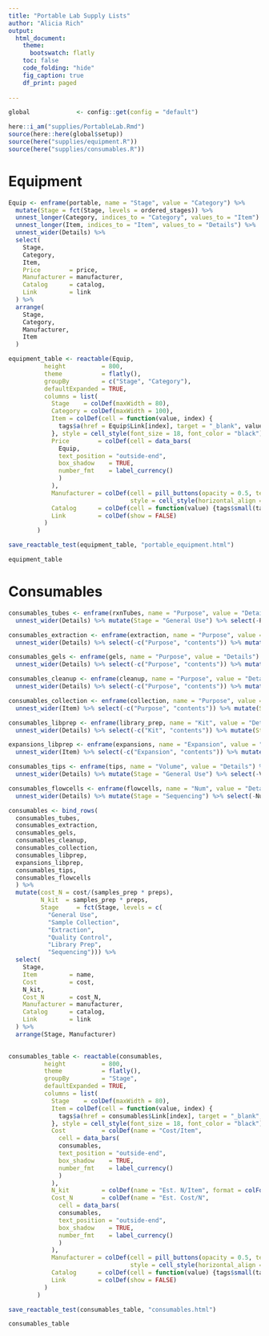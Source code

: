```yaml
---
title: "Portable Lab Supply Lists"
author: "Alicia Rich"
output:
  html_document:
    theme:
      bootswatch: flatly
    toc: false
    code_folding: "hide"
    fig_caption: true
    df_print: paged
                     
---
```


```r
global             <- config::get(config = "default")

here::i_am("supplies/PortableLab.Rmd")
source(here::here(global$setup))
source(here("supplies/equipment.R"))
source(here("supplies/consumables.R"))

```

# Equipment

```r
Equip <- enframe(portable, name = "Stage", value = "Category") %>%
  mutate(Stage = fct(Stage, levels = ordered_stages)) %>%
  unnest_longer(Category, indices_to = "Category", values_to = "Item") %>%
  unnest_longer(Item, indices_to = "Item", values_to = "Details") %>%
  unnest_wider(Details) %>%
  select(
    Stage,
    Category,
    Item,
    Price        = price,
    Manufacturer = manufacturer,
    Catalog      = catalog,
    Link         = link
  ) %>%
  arrange(
    Stage,
    Category,
    Manufacturer,
    Item 
  )
```

```r
equipment_table <- reactable(Equip,
          height          = 800,
          theme           = flatly(),
          groupBy         = c("Stage", "Category"),
          defaultExpanded = TRUE,
          columns = list(
            Stage    = colDef(maxWidth = 80),
            Category = colDef(maxWidth = 100),
            Item = colDef(cell = function(value, index) {
              tags$a(href = Equip$Link[index], target = "_blank", value)
            }, style = cell_style(font_size = 18, font_color = "black")),
            Price        = colDef(cell = data_bars(
              Equip, 
              text_position = "outside-end", 
              box_shadow    = TRUE, 
              number_fmt    = label_currency()
              )
            ),
            Manufacturer = colDef(cell = pill_buttons(opacity = 0.5, text_size = 9.5, box_shadow = TRUE),
                                  style = cell_style(horizontal_align = "right"), maxWidth = 85),
            Catalog      = colDef(cell = function(value) {tags$small(tags$pre(value))}, maxWidth = 80),
            Link         = colDef(show = FALSE)
          )
        )

save_reactable_test(equipment_table, "portable_equipment.html")
```

```r
equipment_table
```

# Consumables

```r
consumables_tubes <- enframe(rxnTubes, name = "Purpose", value = "Details") %>%
  unnest_wider(Details) %>% mutate(Stage = "General Use") %>% select(-Purpose)

consumables_extraction <- enframe(extraction, name = "Purpose", value = "Details") %>%
  unnest_wider(Details) %>% select(-c("Purpose", "contents")) %>% mutate(Stage = "Extraction")

consumables_gels <- enframe(gels, name = "Purpose", value = "Details") %>%
  unnest_wider(Details) %>% select(-c("Purpose", "contents")) %>% mutate(Stage = "Quality Control")

consumables_cleanup <- enframe(cleanup, name = "Purpose", value = "Details") %>%
  unnest_wider(Details) %>% select(-c("Purpose", "contents")) %>% mutate(Stage = "General Use")

consumables_collection <- enframe(collection, name = "Purpose", value = "Item") %>%
  unnest_wider(Item) %>% select(-c("Purpose", "contents")) %>% mutate(Stage = "Sample Collection")

consumables_libprep <- enframe(library_prep, name = "Kit", value = "Details") %>%
  unnest_wider(Details) %>% select(-c("Kit", "contents")) %>% mutate(Stage = "Library Prep")

expansions_libprep <- enframe(expansions, name = "Expansion", value = "Item") %>%
  unnest_wider(Item) %>% select(-c("Expansion", "contents")) %>% mutate(Stage = "Library Prep")

consumables_tips <- enframe(tips, name = "Volume", value = "Details") %>%
  unnest_wider(Details) %>% mutate(Stage = "General Use") %>% select(-Volume)

consumables_flowcells <- enframe(flowcells, name = "Num", value = "Details") %>%
  unnest_wider(Details) %>% mutate(Stage = "Sequencing") %>% select(-Num)
```


```r
consumables <- bind_rows(
  consumables_tubes,
  consumables_extraction,
  consumables_gels,
  consumables_cleanup,
  consumables_collection,
  consumables_libprep,
  expansions_libprep,
  consumables_tips,
  consumables_flowcells
  ) %>%
  mutate(cost_N = cost/(samples_prep * preps),
         N_kit  = samples_prep * preps,
         Stage     = fct(Stage, levels = c(
           "General Use", 
           "Sample Collection", 
           "Extraction", 
           "Quality Control", 
           "Library Prep",
           "Sequencing"))) %>%
  select(
    Stage,
    Item         = name,
    Cost         = cost,
    N_kit,
    Cost_N       = cost_N,
    Manufacturer = manufacturer,
    Catalog      = catalog,
    Link         = link
  ) %>%
  arrange(Stage, Manufacturer)
 
```

```r
consumables_table <- reactable(consumables,
          height          = 800,
          theme           = flatly(),
          groupBy         = "Stage",
          defaultExpanded = TRUE,
          columns = list(
            Stage    = colDef(maxWidth = 80),
            Item = colDef(cell = function(value, index) {
              tags$a(href = consumables$Link[index], target = "_blank", value)
            }, style = cell_style(font_size = 18, font_color = "black"), minWidth = 200),
            Cost          = colDef(name = "Cost/Item", 
              cell = data_bars(
              consumables, 
              text_position = "outside-end", 
              box_shadow    = TRUE, 
              number_fmt    = label_currency()
              )
            ),
            N_kit         = colDef(name = "Est. N/Item", format = colFormat(digits = 0), maxWidth = 50),
            Cost_N        = colDef(name = "Est. Cost/N",
              cell = data_bars(
              consumables, 
              text_position = "outside-end", 
              box_shadow    = TRUE, 
              number_fmt    = label_currency()
              )
            ),
            Manufacturer = colDef(cell = pill_buttons(opacity = 0.5, text_size = 9.5, box_shadow = TRUE),
                                  style = cell_style(horizontal_align = "right"), maxWidth = 85),
            Catalog      = colDef(cell = function(value) {tags$small(tags$pre(value))}, maxWidth = 100),
            Link         = colDef(show = FALSE)
          )
        )

save_reactable_test(consumables_table, "consumables.html")
```

```r
consumables_table
```




